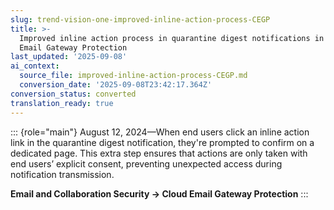 ```yaml
---
slug: trend-vision-one-improved-inline-action-process-CEGP
title: >-
  Improved inline action process in quarantine digest notifications in Cloud
  Email Gateway Protection
last_updated: '2025-09-08'
ai_context:
  source_file: improved-inline-action-process-CEGP.md
  conversion_date: '2025-09-08T23:42:17.364Z'
conversion_status: converted
translation_ready: true
---
```


::: {role="main"}
August 12, 2024—When end users click an inline action link in the quarantine digest notification, they're prompted to confirm on a dedicated page. This extra step ensures that actions are only taken with end users’ explicit consent, preventing unexpected access during notification transmission.

**Email and Collaboration Security → Cloud Email Gateway Protection**
:::
